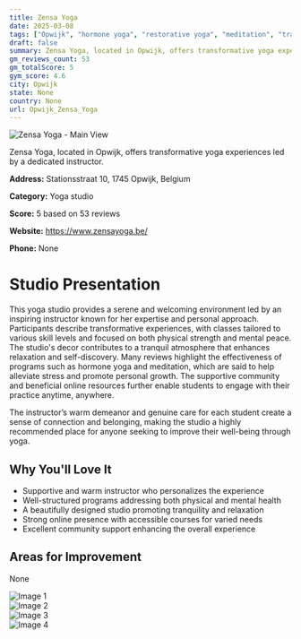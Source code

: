 ```yaml
---
title: Zensa Yoga
date: 2025-03-08
tags: ["Opwijk", "hormone yoga", "restorative yoga", "meditation", "tranquil atmosphere", "personalized approach", "Opwijk"]  
draft: false
summary: Zensa Yoga, located in Opwijk, offers transformative yoga experiences led by a dedicated instructor.
gm_reviews_count: 53
gm_totalScore: 5
gym_score: 4.6
city: Opwijk
state: None
country: None
url: Opwijk_Zensa_Yoga
---
```


<div className="aspect-[16/9] relative my-8">
  <img 
    src="https://lh5.googleusercontent.com/p/AF1QipOntGmM4pQlDB0EdMfCqD_KArKJTBh2brZcPA0B=w1920-h1080-k-no"
    alt="Zensa Yoga - Main View"
    className="object-cover absolute inset-0 w-full h-full rounded-lg"
  />
</div>

Zensa Yoga, located in Opwijk, offers transformative yoga experiences led by a dedicated instructor.

**Address:** Stationsstraat 10, 1745 Opwijk, Belgium

**Category:** Yoga studio

**Score:** 5 based on 53 reviews

**Website:** https://www.zensayoga.be/

**Phone:** None

# Studio Presentation

This yoga studio provides a serene and welcoming environment led by an inspiring instructor known for her expertise and personal approach. Participants describe transformative experiences, with classes tailored to various skill levels and focused on both physical strength and mental peace. The studio's decor contributes to a tranquil atmosphere that enhances relaxation and self-discovery. Many reviews highlight the effectiveness of programs such as hormone yoga and meditation, which are said to help alleviate stress and promote personal growth. The supportive community and beneficial online resources further enable students to engage with their practice anytime, anywhere.

The instructor’s warm demeanor and genuine care for each student create a sense of connection and belonging, making the studio a highly recommended place for anyone seeking to improve their well-being through yoga.

## Why You'll Love It

- Supportive and warm instructor who personalizes the experience
- Well-structured programs addressing both physical and mental health
- A beautifully designed studio promoting tranquility and relaxation
- Strong online presence with accessible courses for varied needs
- Excellent community support enhancing the overall experience

## Areas for Improvement

None

<div className="grid grid-cols-1 xl:grid-cols-2 gap-4 my-8">
<div className="aspect-[4/3] relative"><img src="https://lh3.googleusercontent.com/p/AF1QipMHRPw0-o7gCuXOTHmrjZNqeLeXFyHC7BgSJ6RR=w1920-h1080-k-no" alt="Image 1" className="object-cover absolute inset-0 w-full h-full rounded-lg" /></div>
<div className="aspect-[4/3] relative"><img src="https://lh5.googleusercontent.com/p/AF1QipPKBBhMdAaLr_ET82d4Xq1nlTSbf-TDkgWvJ4tV=w1920-h1080-k-no" alt="Image 2" className="object-cover absolute inset-0 w-full h-full rounded-lg" /></div>
<div className="aspect-[4/3] relative"><img src="https://lh5.googleusercontent.com/p/AF1QipPrIEevA4iJ9f4wqzUCPgkYakYWYT9pwRa1rXwe=w1920-h1080-k-no" alt="Image 3" className="object-cover absolute inset-0 w-full h-full rounded-lg" /></div>
<div className="aspect-[4/3] relative"><img src="https://lh5.googleusercontent.com/p/AF1QipPG102x39MHSbRoE60UKGGpq26dunv-Ykm59pAY=w1920-h1080-k-no" alt="Image 4" className="object-cover absolute inset-0 w-full h-full rounded-lg" /></div>
</div>